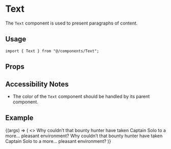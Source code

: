 
<Meta title="components/Text" component={Text} />

# Text

The `Text` component is used to present paragraphs of content.

## Usage

```tsx
import { Text } from "@/components/Text";
```

## Props

<ArgsTable component={Text} />

## Accessibility Notes

- The color of the `Text` component should be handled by its parent component.

## Example

<Canvas>
  <Story name="Default">
    {(args) => (
      <>
        <Text {...args}>
          Why couldn’t that bounty hunter have taken Captain Solo to a more…
          pleasant environment?
        </Text>
        <Text {...args}>
          Why couldn’t that bounty hunter have taken Captain Solo to a more…
          pleasant environment?
        </Text>
      </>
    )}
  </Story>
</Canvas>
